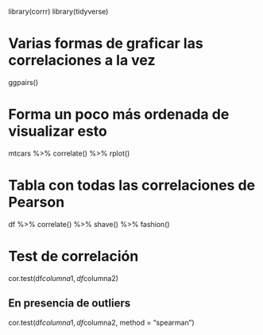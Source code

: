 library(corrr)
library(tidyverse)

# Varias formas de graficar las correlaciones a la vez

ggpairs()

# Forma un poco más ordenada de visualizar esto

mtcars %>% 
 correlate() %>% 
  rplot()

# Tabla con todas las correlaciones de Pearson

df %>% 
 correlate() %>% 
  shave() %>% 
  fashion()

# Test de correlación

cor.test(df$columna1,df$columna2)

## En presencia de outliers

cor.test(df$columna1,df$columna2, method = "spearman")
